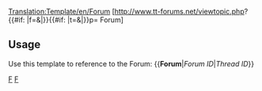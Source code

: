 <noinclude>[[Translation:Template/en/Forum]]</noinclude><includeonly>
[http://www.tt-forums.net/viewtopic.php?{{#if: {{{1}}}|f={{{1|0}}}&|}}{{#if: {{{2}}}|t={{{2|0}}}&|}}p={{{3|0}}} Forum]
</includeonly>
<noinclude>
{{en/Forum|65}}
==Usage==
Use this template to reference to the Forum:
<nowiki>{{</nowiki>'''Forum'''|''Forum ID''|''Thread ID''<nowiki>}}</nowiki>

[[Category:en/Templates|F]][[Category:en/Link Templates|F]]</noinclude>